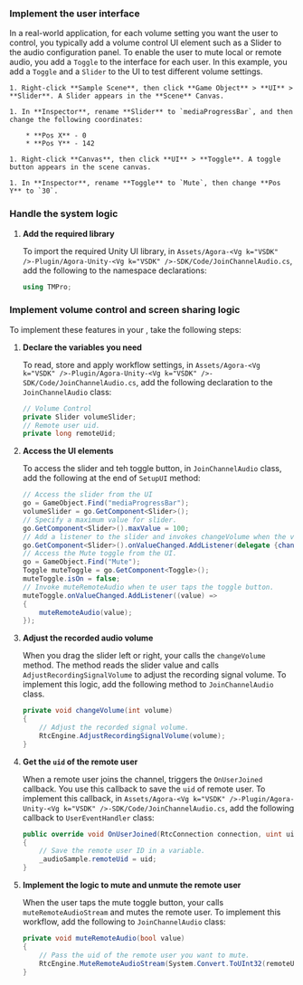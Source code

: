 <PlatformWrapper platform="unity">

### Implement the user interface

In a real-world application, for each volume setting you want the user to control, you typically add a volume control UI element such as a <Link target="_blank" to="https://docs.unity3d.com/2018.3/Documentation/ScriptReference/UI.Slider.html">Slider</Link> to the audio configuration panel. To enable the user to mute local or remote audio, you add a `Toggle` to the interface for each user. In this example, you add a `Toggle` and a `Slider` to the UI to test different volume settings. 
        
    1. Right-click **Sample Scene**, then click **Game Object** > **UI** > **Slider**. A Slider appears in the **Scene** Canvas.
    
    1. In **Inspector**, rename **Slider** to `mediaProgressBar`, and then change the following coordinates:
    
        * **Pos X** - 0
        * **Pos Y** - 142
        
    1. Right-click **Canvas**, then click **UI** > **Toggle**. A toggle button appears in the scene canvas.

    1. In **Inspector**, rename **Toggle** to `Mute`, then change **Pos Y** to `30`.

### Handle the system logic

1. **Add the required library**

    To import the required Unity UI library, in `Assets/Agora-<Vg k="VSDK" />-Plugin/Agora-Unity-<Vg k="VSDK" />-SDK/Code/JoinChannelAudio.cs`, add the following to the namespace declarations:

    ``` csharp
    using TMPro;
    ```

### Implement volume control and screen sharing logic

To implement these features in your <Vpl k="CLIENT" />, take the following steps:

1. **Declare the variables you need**

    To read, store and apply workflow settings, in `Assets/Agora-<Vg k="VSDK" />-Plugin/Agora-Unity-<Vg k="VSDK" />-SDK/Code/JoinChannelAudio.cs`, add the following declaration to the `JoinChannelAudio` class:

    ```csharp
    // Volume Control
    private Slider volumeSlider;
    // Remote user uid.
    private long remoteUid;
    ```

1. **Access the UI elements**

   To access the slider and teh toggle button, in `JoinChannelAudio` class, add the following at the end of `SetupUI` method: 

    ```csharp
    // Access the slider from the UI
    go = GameObject.Find("mediaProgressBar");
    volumeSlider = go.GetComponent<Slider>();
    // Specify a maximum value for slider.
    go.GetComponent<Slider>().maxValue = 100;
    // Add a listener to the slider and invokes changeVolume when the value changes.
    go.GetComponent<Slider>().onValueChanged.AddListener(delegate {changeVolume ((int)volumeSlider.value);});
    // Access the Mute toggle from the UI.
    go = GameObject.Find("Mute");
    Toggle muteToggle = go.GetComponent<Toggle>();
    muteToggle.isOn = false;
    // Invoke muteRemoteAudio when te user taps the toggle button.
    muteToggle.onValueChanged.AddListener((value) =>
    {
        muteRemoteAudio(value);
    });
    ```
   
1. **Adjust the recorded audio volume**

   When you drag the slider left or right, your <Vpl k = "CLIENT"/> calls the `changeVolume` method. The method reads the slider value and calls `AdjustRecordingSignalVolume` to adjust the recording signal volume. To implement this logic, add the following method to `JoinChannelAudio` class.

    ```csharp
    private void changeVolume(int volume)
    {
        // Adjust the recorded signal volume.
        RtcEngine.AdjustRecordingSignalVolume(volume);
    }
    ```
2. **Get the `uid` of the remote user**
    
   When a remote user joins the channel, <Vpd k="SDK" /> triggers the `OnUserJoined` callback. You use this callback to save the `uid` of remote user. To implement this callback, in `Assets/Agora-<Vg k="VSDK" />-Plugin/Agora-Unity-<Vg k="VSDK" />-SDK/Code/JoinChannelAudio.cs`, add the following callback to `UserEventHandler` class:

    ```csharp
    public override void OnUserJoined(RtcConnection connection, uint uid, int elapsed)
    {
        // Save the remote user ID in a variable.
        _audioSample.remoteUid = uid;
    }
    ```

3. **Implement the logic to mute and unmute the remote user**

   When the user taps the mute toggle button, your <Vpl k="CLIENT" /> calls `muteRemoteAudioStream` and mutes the remote user. To implement this workflow, add the following to `JoinChannelAudio` class:

    ```csharp
    private void muteRemoteAudio(bool value)
    {
        // Pass the uid of the remote user you want to mute.
        RtcEngine.MuteRemoteAudioStream(System.Convert.ToUInt32(remoteUid), value);
    }
     ```
</PlatformWrapper>
